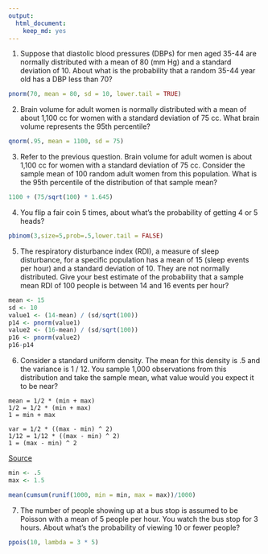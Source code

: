 ```yaml
---
output:
  html_document:
    keep_md: yes
---
```

1. Suppose that diastolic blood pressures (DBPs) for men aged 35-44 are normally distributed with a mean of 80 (mm Hg) and a standard deviation of 10. About what is the probability that a random 35-44 year old has a DBP less than 70?

```r
pnorm(70, mean = 80, sd = 10, lower.tail = TRUE)
```

2. Brain volume for adult women is normally distributed with a mean of about 1,100 cc for women with a standard deviation of 75 cc. What brain volume represents the 95th percentile?
```r
qnorm(.95, mean = 1100, sd = 75)
```

3. Refer to the previous question. Brain volume for adult women is about 1,100 cc for women with a standard deviation of 75 cc. Consider the sample mean of 100 random adult women from this population. What is the 95th percentile of the distribution of that sample mean?

```r
1100 + (75/sqrt(100) * 1.645)
```

4. You flip a fair coin 5 times, about what's the probability of getting 4 or 5 heads?

```r
pbinom(3,size=5,prob=.5,lower.tail = FALSE)
```

5. The respiratory disturbance index (RDI), a measure of sleep disturbance, for a specific population has a mean of 15 (sleep events per hour) and a standard deviation of 10. They are not normally distributed. Give your best estimate of the probability that a sample mean RDI of 100 people is between 14 and 16 events per hour?

```r
mean <- 15
sd <- 10
value1 <- (14-mean) / (sd/sqrt(100))
p14 <- pnorm(value1)
value2 <- (16-mean) / (sd/sqrt(100))
p16 <- pnorm(value2)
p16-p14
```

6. Consider a standard uniform density. The mean for this density is .5 and the variance is 1 / 12. You sample 1,000 observations from this distribution and take the sample mean, what value would you expect it to be near?

```
mean = 1/2 * (min + max)
1/2 = 1/2 * (min + max)
1 = min + max
```

```
var = 1/2 * ((max - min) ^ 2)
1/12 = 1/12 * ((max - min) ^ 2)
1 = (max - min) ^ 2
````

[Source](http://en.wikipedia.org/wiki/Uniform_distribution_(continuous))

```r
min <- .5
max <- 1.5

mean(cumsum(runif(1000, min = min, max = max))/1000)
```

7. The number of people showing up at a bus stop is assumed to be Poisson with a mean of 5 people per hour. You watch the bus stop for 3 hours. About what's the probability of viewing 10 or fewer people?

```r
ppois(10, lambda = 3 * 5)
```